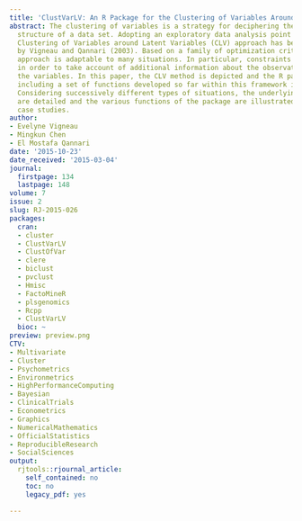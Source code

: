 ```yaml
---
title: 'ClustVarLV: An R Package for the Clustering of Variables Around Latent Variables'
abstract: The clustering of variables is a strategy for deciphering the underlying
  structure of a data set. Adopting an exploratory data analysis point of view, the
  Clustering of Variables around Latent Variables (CLV) approach has been proposed
  by Vigneau and Qannari (2003). Based on a family of optimization criteria, the CLV
  approach is adaptable to many situations. In particular, constraints may be introduced
  in order to take account of additional information about the observations and/or
  the variables. In this paper, the CLV method is depicted and the R package ClustVarLV
  including a set of functions developed so far within this framework is introduced.
  Considering successively different types of situations, the underlying CLV criteria
  are detailed and the various functions of the package are illustrated using real
  case studies.
author:
- Evelyne Vigneau
- Mingkun Chen
- El Mostafa Qannari
date: '2015-10-23'
date_received: '2015-03-04'
journal:
  firstpage: 134
  lastpage: 148
volume: 7
issue: 2
slug: RJ-2015-026
packages:
  cran:
  - cluster
  - ClustVarLV
  - ClustOfVar
  - clere
  - biclust
  - pvclust
  - Hmisc
  - FactoMineR
  - plsgenomics
  - Rcpp
  - ClustVarLV
  bioc: ~
preview: preview.png
CTV:
- Multivariate
- Cluster
- Psychometrics
- Environmetrics
- HighPerformanceComputing
- Bayesian
- ClinicalTrials
- Econometrics
- Graphics
- NumericalMathematics
- OfficialStatistics
- ReproducibleResearch
- SocialSciences
output:
  rjtools::rjournal_article:
    self_contained: no
    toc: no
    legacy_pdf: yes

---
```

